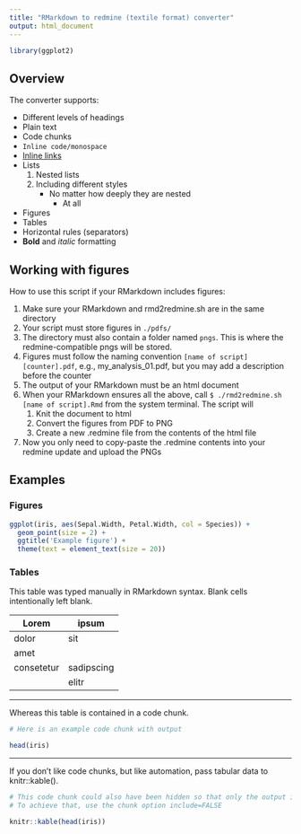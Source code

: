 ```yaml
---
title: "RMarkdown to redmine (textile format) converter"
output: html_document
---
```


```r
library(ggplot2)
```

## Overview

The converter supports:

* Different levels of headings
* Plain text
* Code chunks
* `Inline code/monospace`
* [Inline links](https://www.github.com)
* Lists
    1. Nested lists
    1. Including different styles
        * No matter how deeply they are nested
            * At all
* Figures
* Tables
* Horizontal rules (separators)
* **Bold** and *italic* formatting

## Working with figures

How to use this script if your RMarkdown includes figures:

1. Make sure your RMarkdown and rmd2redmine.sh are in the same directory
1. Your script must store figures in `./pdfs/`
1. The directory must also contain a folder named `pngs`. This is where the redmine-compatible pngs will be stored.
1. Figures must follow the naming convention `[name of script][counter].pdf`, e.g., my_analysis_01.pdf, but you may add a description before the counter
1. The output of your RMarkdown must be an html document
1. When your RMarkdown ensures all the above, call `$ ./rmd2redmine.sh [name of script].Rmd` from the system terminal. The script will
    1. Knit the document to html
    1. Convert the figures from PDF to PNG
    1. Create a new .redmine file from the contents of the html file
1. Now you only need to copy-paste the .redmine contents into your redmine update and upload the PNGs

## Examples

### Figures

```r
ggplot(iris, aes(Sepal.Width, Petal.Width, col = Species)) +
  geom_point(size = 2) +
  ggtitle('Example figure') +
  theme(text = element_text(size = 20))
```

### Tables

This table was typed manually in RMarkdown syntax. Blank cells intentionally left blank.

| Lorem | ipsum |
|---|---|
|dolor|sit|
|amet||
|consetetur|sadipscing|
||elitr|

---

Whereas this table is contained in a code chunk.

```r
# Here is an example code chunk with output

head(iris)
```

---

If you don't like code chunks, but like automation, pass tabular data to knitr::kable().

```r
# This code chunk could also have been hidden so that only the output is displayed.
# To achieve that, use the chunk option include=FALSE

knitr::kable(head(iris))
```


